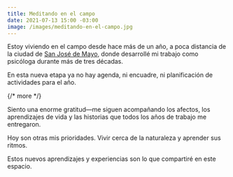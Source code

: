 ```yaml
---
title: Meditando en el campo
date: 2021-07-13 15:00 -03:00
image: /images/meditando-en-el-campo.jpg
---
```


[map]: https://www.google.com/maps/place/80000+San+Jos%C3%A9,+Departamento+de+San+Jos%C3%A9/@-34.3401525,-56.7491658,13z

Estoy viviendo en el campo desde hace más de un año, a poca distancia de la ciudad de [San José de Mayo][map], donde desarrollé mi trabajo como psicóloga durante más de tres décadas.

En esta nueva etapa ya no hay agenda, ni encuadre, ni planificación de actividades para el año.

{/* more */}

Siento una enorme gratitud—me siguen acompañando los afectos, los aprendizajes de vida y las historias que todos los años de trabajo me entregaron.

Hoy son otras mis prioridades. Vivir cerca de la naturaleza y aprender sus ritmos.

Estos nuevos aprendizajes y experiencias son lo que compartiré en este espacio.
